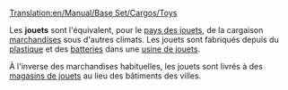 [[Translation:en/Manual/Base Set/Cargos/Toys]]

{{fr/Manual/Base Set/Cargos/Cargaison|nom=Jouet
|image=en/Manual/Base Set/ToyFactory.png
|produit=[[fr/Manual/Base Set/Industries/Usine de jouet|Usine de jouets]]
|accepté=[[fr/Manual/Base Set/Industries/Magasin de jouet|Magasin de jouets]]
}}

Les '''jouets''' sont l'équivalent, pour le [[fr/Manual/Climat#pays-des-jouets|pays des jouets]], de la cargaison [[fr/Manual/Base Set/Cargos/Marchandises|marchandises]] sous d'autres climats. Les jouets sont fabriqués depuis du [[fr/Manual/Base Set/Cargos/Plastique|plastique]] et des [[fr/Manual/Base Set/Cargos/Batterie|batteries]] dans une [[fr/Manual/Base Set/Industries/Usine de jouet|usine de jouets]].

À l'inverse des marchandises habituelles, les jouets sont livrés à des [[fr/Manual/Base Set/Industries/Magasin de jouet|magasins de jouets]] au lieu des bâtiments des villes.